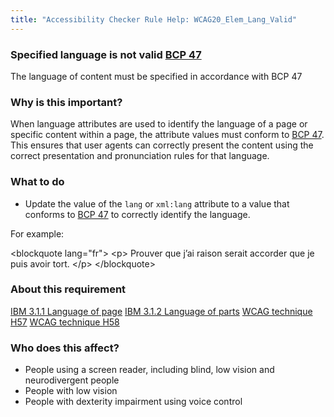 ```yaml
---
title: "Accessibility Checker Rule Help: WCAG20_Elem_Lang_Valid"
---
```


<div className="toolHelp">
<Row>
<Column colLg={16} colMd={8} colSm={4} className="toolHead">

### Specified language is not valid [BCP 47](https://www.rfc-editor.org/rfc/bcp/bcp47.txt)

<div id="locLevel"></div>

The language of content must be specified in accordance with BCP 47

</Column>
</Row>
<Row>
<Column colLg={11} colMd={5} colSm={4} className="toolMain">

### Why is this important?

When language attributes are used to identify the language of a page or specific content within a page, the attribute values must conform to [BCP 47](https://www.rfc-editor.org/rfc/bcp/bcp47.txt). This ensures that user agents can correctly present the content using the correct presentation and pronunciation rules for that language.

<div id="locSnippet"></div>

### What to do

* Update the value of the `lang` or `xml:lang` attribute to a value that conforms to [BCP 47](https://www.rfc-editor.org/rfc/bcp/bcp47.txt) to correctly identify the language.

For example:

<CodeSnippet type="multi" light={true}>&lt;blockquote lang="fr"&gt;
  &lt;p&gt;
    Prouver que j’ai raison serait accorder que je puis avoir tort.
  &lt;/p&gt;
&lt;/blockquote&gt;</CodeSnippet>

</Column>
<Column colLg={5} colMd={3} colSm={4} className="toolLeft">

### About this requirement

[IBM 3.1.1 Language of page](https://www.ibm.com/able/requirements/requirements/#3_1_1)
[IBM 3.1.2 Language of parts](https://www.ibm.com/able/requirements/requirements/#3_1_2)
[WCAG technique H57](https://www.w3.org/WAI/WCAG21/Techniques/html/H5700)
[WCAG technique H58](https://www.w3.org/WAI/WCAG21/Techniques/html/H58)

### Who does this affect?

* People using a screen reader, including blind, low vision and neurodivergent people
* People with low vision
* People with dexterity impairment using voice control

</Column>
</Row>
</div>

